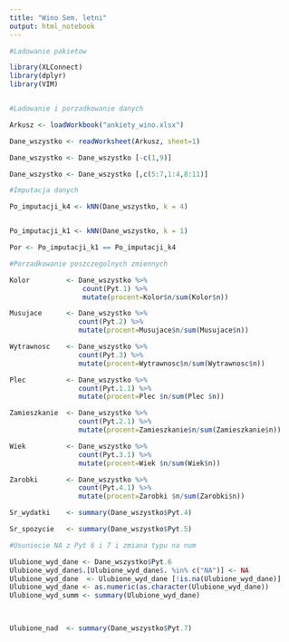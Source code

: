 ```yaml
---
title: "Wino Sem. letni"
output: html_notebook
---
```



```r

#Ladowanie pakietow

library(XLConnect)
library(dplyr)
library(VIM)


#Ladowanie i porzadkowanie danych

Arkusz <- loadWorkbook("ankiety_wino.xlsx")

Dane_wszystko <- readWorksheet(Arkusz, sheet=1)

Dane_wszystko <- Dane_wszystko [-c(1,9)]

Dane_wszystko <- Dane_wszystko [,c(5:7,1:4,8:11)]

```

```r
#Imputacja danych 

Po_imputacji_k4 <- kNN(Dane_wszystko, k = 4)


Po_imputacji_k1 <- kNN(Dane_wszystko, k = 1)

Por <- Po_imputacji_k1 == Po_imputacji_k4
```


```r

#Porzadkowanie poszczegolnych zmiennych 

Kolor         <- Dane_wszystko %>% 
                  count(Pyt.1) %>%
                  mutate(procent=Kolor$n/sum(Kolor$n))

Musujace      <- Dane_wszystko %>% 
                 count(Pyt.2) %>%
                 mutate(procent=Musujace$n/sum(Musujace$n))

Wytrawnosc    <- Dane_wszystko %>% 
                 count(Pyt.3) %>%
                 mutate(procent=Wytrawnosc$n/sum(Wytrawnosc$n))

Plec          <- Dane_wszystko %>% 
                 count(Pyt.1.1) %>%
                 mutate(procent=Plec $n/sum(Plec $n))

Zamieszkanie  <- Dane_wszystko %>% 
                 count(Pyt.2.1) %>%
                 mutate(procent=Zamieszkanie$n/sum(Zamieszkanie$n))

Wiek          <- Dane_wszystko %>% 
                 count(Pyt.3.1) %>%
                 mutate(procent=Wiek $n/sum(Wiek$n))

Zarobki       <- Dane_wszystko %>% 
                 count(Pyt.4.1) %>%
                 mutate(procent=Zarobki $n/sum(Zarobki$n))

Sr_wydatki    <- summary(Dane_wszystko$Pyt.4)

Sr_spozycie   <- summary(Dane_wszystko$Pyt.5)

#Usuniecie NA z Pyt 6 i 7 i zmiana typu na num

Ulubione_wyd_dane <- Dane_wszystko$Pyt.6
Ulubione_wyd_dane$.[Ulubione_wyd_dane$. %in% c("NA")] <- NA
Ulubione_wyd_dane  <- Ulubione_wyd_dane [!is.na(Ulubione_wyd_dane)] 
Ulubione_wyd_dane <- as.numeric(as.character(Ulubione_wyd_dane))
Ulubione_wyd_summ <- summary(Ulubione_wyd_dane)


  
Ulubione_nad  <- summary(Dane_wszystko$Pyt.7)
  


```

